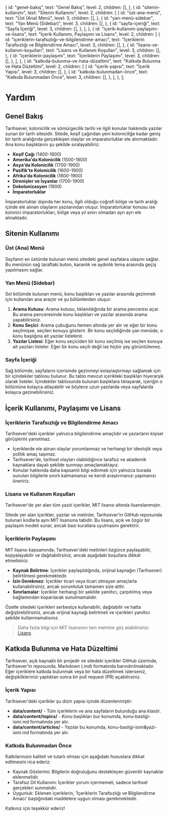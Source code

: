   {
    id: "genel-bakış",
    text: "Genel Bakış",
    level: 2,
    children: [],
  },
  {
    id: "sitenin-kullanımı",
    text: "Sitenin Kullanımı",
    level: 2,
    children: [
      {
        id: "üst-ana-menü",
        text: "Üst (Ana) Menü",
        level: 3,
        children: [],
      },
      {
        id: "yan-menü-sidebar",
        text: "Yan Menü (Sidebar)",
        level: 3,
        children: [],
      },
      {
        id: "sayfa-i̇çeriği",
        text: "Sayfa İçeriği",
        level: 3,
        children: [],
      },
    ],
  },
  {
    id: "i̇çerik-kullanımı-paylaşımı-ve-lisans",
    text: "İçerik Kullanımı, Paylaşımı ve Lisans",
    level: 2,
    children: [
      {
        id: "i̇çeriklerin-tarafsızlığı-ve-bilgilendirme-amacı",
        text: "İçeriklerin Tarafsızlığı ve Bilgilendirme Amacı",
        level: 3,
        children: [],
      },
      {
        id: "lisans-ve-kullanım-koşulları",
        text: "Lisans ve Kullanım Koşulları",
        level: 3,
        children: [],
      },
      {
        id: "i̇çeriklerin-paylaşımı",
        text: "İçeriklerin Paylaşımı",
        level: 3,
        children: [],
      },
    ],
  },
  {
    id: "katkıda-bulunma-ve-hata-düzeltimi",
    text: "Katkıda Bulunma ve Hata Düzeltimi",
    level: 2,
    children: [
      {
        id: "i̇çerik-yapısı",
        text: "İçerik Yapısı",
        level: 3,
        children: [],
      },
      {
        id: "katkıda-bulunmadan-önce",
        text: "Katkıda Bulunmadan Önce",
        level: 3,
        children: [],
      },
    ],
  },
];

# Yardım

## Genel Bakış

Tarihsever, kolonicilik ve sömürgecilik tarihi ve ilgili konular hakkında yazılar sunan bir tarih sitesidir. Sitede, keşif çağından yeni koloniciliğe kadar geniş bir tarih aralığında gerçekleşen olaylar ve imparatorluklar ele alınmaktadır. Ana konu başlıklarını şu şekilde sıralayabiliriz:

- **Keşif Çağı** (1400-1600)
- **Amerika'da Kolonicilik** (1500-1800)
- **Asya'da Kolonicilik** (1700-1900)
- **Pasifik'te Kolonicilik** (1600-1900)
- **Afrika'da Kolonicilik** (1800-1900)
- **Direnişler ve İsyanlar** (1700-1900)
- **Dekolonizasyon** (1900)
- **İmparatorluklar**

İmparatorluklar dışında her konu, ilgili olduğu coğrafi bölge ve tarih aralığı içinde ele alınan olayların yazılarından oluşur. İmparatorluklar konusu ise kolonici imparatorlukları, bölge veya yıl sınırı olmadan ayrı ayrı ele almaktadır.

## Sitenin Kullanımı

### Üst (Ana) Menü

Sayfanın en üstünde bulunan menü sitedeki genel sayfalara ulaşımı sağlar. Bu menünün sağ taraftaki buton, karanlık ve aydınlık tema arasında geçiş yapılmasını sağlar.

### Yan Menü (Sidebar)

Sol bölümde bulunan menü, konu başlıkları ve yazılar arasında gezinmek için kullanılan ana araçtır ve şu bölümlerden oluşur:

1. **Arama Kutusu**: Arama kutusu, tıklanıldığında bir arama penceresı açar. Bu arama penceresinde konu başlıkları ve yazılar arasında arama yapabilirsiniz.
2. **Konu Seçici**: Arama çubuğunu hemen altında yer alır ve eğer bir konu seçilmişse, seçilen konuyu gösterir. Bir konu seçildiğinde yan menüde, o konu başlığına ait yazılar listelenir.
3. **Yazılar Listesi**: Eğer konu seçiciden bir konu seçilmiş ise seçilen konuya ait yazıları listeler. Eğer bir konu seçili değil ise hiçbir şey görüntülemez.

### Sayfa İçeriği

Sağ bölümde, sayfaların içerisinde gezinmeyi kolaylaştırmayı sağlamak için bir içindekiler tablosu bulunur. Bu tablo mevcut içerikteki başlıkları hiyerarşik olarak listeler. İçindekiler tablosunda bulunan başlıklara tıklayarak, içeriğin o bölümüne kolayca atlayabilir ve böylece uzun yazılarda veya sayfalarda kolayca gezinebilirsiniz.

## İçerik Kullanımı, Paylaşımı ve Lisans

### İçeriklerin Tarafsızlığı ve Bilgilendirme Amacı

Tarihsever'deki içerikler yalnızca bilgilendirme amaçlıdır ve yazarların kişisel görüşlerini yansıtmaz.

- İçeriklerde ele alınan olaylar yorumlanmaz ve herhangi bir ideolojik veya politik amaç taşımaz.
- Tarihsever'de, tarihsel olayları olabildiğince tarafsız ve akademik kaynaklara dayalı şekilde sunmayı amaçlamaktayız.
- Konular hakkında daha kapsamlı bilgi edinmek için yalnızca burada sunulan bilgilerle sınırlı kalmamanızı ve kendi araştırmanızı yapmanızı öneririz.

### Lisans ve Kullanım Koşulları

Tarihsever'de yer alan tüm yazılı içerikler, MIT lisansı altında lisanslanmıştır.

Sitede yer alan içerikler, yazılar ve metinler, Tarihsever'in GitHub reposunda bulunan kodlarla aynı MIT lisansına tabidir. Bu lisans, açık ve özgür bir paylaşım modeli sunar, ancak bazı kurallara uyulmasını gerektirir.

### İçeriklerin Paylaşımı

MIT lisansı kapsamında, Tarihsever'deki metinleri özgürce paylaşabilir, kopyalayabilir ve dağıtabilirsiniz, ancak aşağıdaki koşullara dikkat etmelisiniz:

- **Kaynak Belirtme**: İçerikler paylaşıldığında, orijinal kaynağın (Tarihsever) belirtilmesi gerekmektedir.
- **İzin Gerekmez**: İçerikler ticari veya ticari olmayan amaçlarla kullanabilirsiniz, ancak sorumluluk tamamen size aittir.
- **Sınırlamalar**: İçerikler herhangi bir şekilde yanıltıcı, çarpıtılmış veya bağlamından koparılarak sunulmamalıdır.

Özetle sitedeki içerikleri serbestçe kullanabilir, dağıtabilir ve hatta değiştirebilirsiniz, ancak orijinal kaynağı belirtmeli ve içerikleri yanıltıcı şekilde kullanmamalısınız.

> Daha fazla bilgi için MIT lisansının tam metnine göz atabilirsiniz: [Lisans](https://github.com/caganseyrek/tarihsever.com/blob/main/LICENSE)

## Katkıda Bulunma ve Hata Düzeltimi

Tarihsever, açık kaynaklı bir projedir ve sitedeki içerikler GitHub üzerinde, Tarihsever'in reposunda, Markdown (.md) formatında barındırılmaktadır. Eğer içeriklere katkıda bulunmak veya bir hata düzeltmek isterseniz, değişikliklerinizi yaptıktan sonra bir pull request (PR) açabilirsiniz.

### İçerik Yapısı

Tarihsever'deki içerikler şu dizin yapısı içinde düzenlenmiştir:

- **data/content/** - Tüm içeriklerin ve ana sayfaların bulunduğu ana klasör.
- **data/content/topics/** - Konu başlıkları bur konumda, konu-basligi-ismi.md formatında yer alır.
- **data/content/articles/** - Yazılar bu konumda, konu-basligi-ismi&yazi-ismi.md formatında yer alır.

### Katkıda Bulunmadan Önce

Katkılarınızın kaliteli ve tutarlı olması için aşağıdaki hususlara dikkat edilmesini rica ederiz:

- Kaynak Gösterimi: Bilgilerin doğruluğunu destekleyen güvenilir kaynaklar eklenmelidir.
- Tarafsız Dil Kullanımı: İçerikler yorum içermemeli, sadece tarihsel gerçekleri sunmalıdır.
- Uygunluk: Eklenen içeriklerin, 'İçeriklerin Tarafsızlığı ve Bilgilendirme Amacı' başlığındaki maddelere uygun olması gerekmektedir.

Katkınız için teşekkür ederiz!
